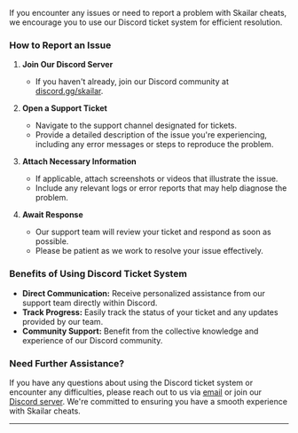If you encounter any issues or need to report a problem with Skailar cheats, we encourage you to use our Discord ticket system for efficient resolution.

### How to Report an Issue

1. **Join Our Discord Server**
   - If you haven't already, join our Discord community at [discord.gg/skailar](https://discord.gg/skailar).

2. **Open a Support Ticket**
   - Navigate to the support channel designated for tickets.
   - Provide a detailed description of the issue you're experiencing, including any error messages or steps to reproduce the problem.

3. **Attach Necessary Information**
   - If applicable, attach screenshots or videos that illustrate the issue.
   - Include any relevant logs or error reports that may help diagnose the problem.

4. **Await Response**
   - Our support team will review your ticket and respond as soon as possible.
   - Please be patient as we work to resolve your issue effectively.

### Benefits of Using Discord Ticket System

- **Direct Communication:** Receive personalized assistance from our support team directly within Discord.
- **Track Progress:** Easily track the status of your ticket and any updates provided by our team.
- **Community Support:** Benefit from the collective knowledge and experience of our Discord community.

### Need Further Assistance?

If you have any questions about using the Discord ticket system or encounter any difficulties, please reach out to us via [email](mailto:support@skailar.com) or join our [Discord server](https://discord.gg/skailar). We're committed to ensuring you have a smooth experience with Skailar cheats.

---
